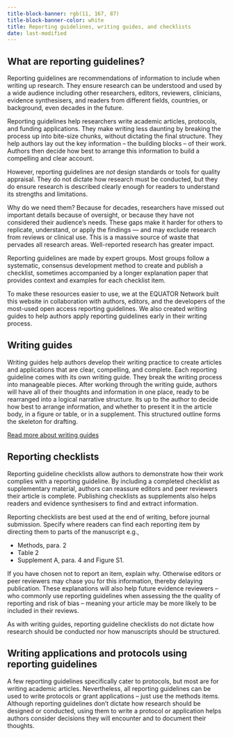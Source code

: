 ```yaml
---
title-block-banner: rgb(11, 167, 87)
title-block-banner-color: white
title: Reporting guidelines, writing guides, and checklists
date: last-modified
---
```


## What are reporting guidelines? {#reporting-guidelines}

Reporting guidelines are recommendations of information to include when writing up research. They ensure research can be understood and used by a wide audience including other researchers, editors, reviewers, 
clinicians, evidence synthesisers, and readers from different fields, countries, or background, even decades in the future. 

Reporting guidelines help researchers write academic articles, protocols, and funding applications. 
They make writing less daunting by breaking the process up into bite-size chunks, without dictating the final structure. 
They help authors lay out the key information – the building blocks – of their work. Authors then decide how best to arrange this information 
to build a compelling and clear account. 

However, reporting guidelines are _not_ design standards or tools for quality appraisal. They do not dictate how research must be conducted, but they do ensure research is described clearly enough for readers to understand its strengths and limitations.

Why do we need them? Because for decades, researchers have missed out important details because of oversight, or because they have not considered their audience's needs. These gaps make it harder for others to replicate, understand, or apply the findings — and may exclude research from reviews or clinical use. This is a massive source of waste that pervades all research areas. Well-reported research has greater 
impact.

<!-- #TODO add citations -->

Reporting guidelines are made by expert groups. Most groups follow a systematic, consensus development method to create and publish a checklist, sometimes accompanied by a longer explanation paper that provides context and examples for each checklist item. 

To make these resources easier to use, we at the EQUATOR Network built this website in collaboration with authors, editors, and the developers of the most-used open access reporting guidelines. We also created writing guides to help authors apply reporting guidelines early in their writing process. 

<!-- #TODO add citation -->

## Writing guides {#writing-guides}

Writing guides help authors develop their writing practice to create articles and applications that are clear, compelling, and complete. 
Each reporting guideline comes with its own writing guide. They break the writing process into manageable pieces. After working through the writing guide, authors will have all of their thoughts and information in one place, ready to be rearranged into a logical narrative structure. Its up to the author to decide how best to arrange information, and whether to present it in the article body, in a figure or table, or in a supplement. This structured outline forms the skeleton for drafting. 

[Read more about writing guides](writing-using-reporting-guidelines.qmd)

## Reporting checklists {#reporting-checklists}

Reporting guideline checklists allow authors to demonstrate how their work complies with a reporting guideline. By including a completed checklist as supplementary material, authors can reassure editors and peer reviewers their article is complete. Publishing checklists as supplements also helps readers and evidence synthesisers to find and extract information. 

Reporting checklists are best used at the end of writing, before journal submission. Specify where readers can find each reporting item by directing them to parts of the manuscript e.g., 

- Methods, para. 2
- Table 2
- Supplement A, para. 4 and Figure S1.

If you have chosen not to report an item, explain why. Otherwise editors or peer reviewers may chase you for this information, thereby delaying publication. These explanations will also help future evidence reviewers – who commonly use reporting guidelines when assessing the the quality of reporting and risk of bias – meaning your article may be more likely to be included in their reviews.

As with writing guides, reporting guideline checklists do not dictate how research should be conducted nor how manuscripts should be structured. 

## Writing applications and protocols using reporting guidelines {#writing-applications}

A few reporting guidelines specifically cater to protocols, but most are for writing academic articles. Nevertheless, all reporting guidelines can be used to write protocols or grant applications – just use the methods items. Although reporting guidelines don't dictate how research should be designed or conducted, using them to write a protocol or application helps authors consider decisions they will encounter and to document their thoughts. 

